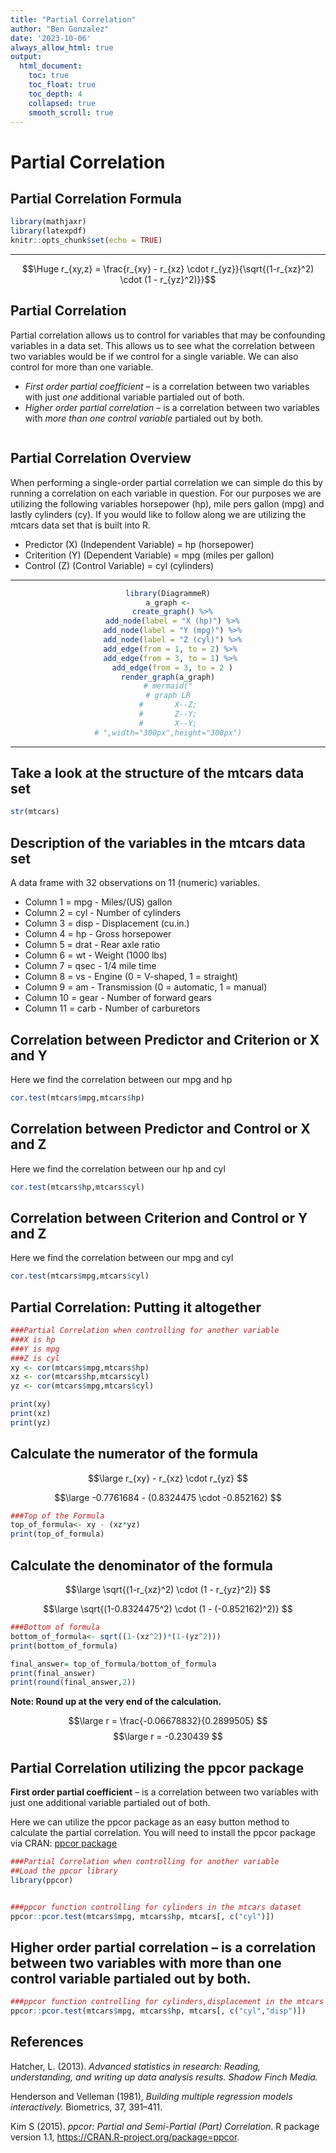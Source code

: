 ```yaml
---
title: "Partial Correlation"
author: "Ben Gonzalez"
date: '2023-10-06'
always_allow_html: true
output:
  html_document:
    toc: true
    toc_float: true
    toc_depth: 4
    collapsed: true
    smooth_scroll: true
---
```


# Partial Correlation {-}

## Partial Correlation Formula


```r

library(mathjaxr)
library(latexpdf)
knitr::opts_chunk$set(echo = TRUE)

```

---

$$\Huge
r_{xy,z} = \frac{r_{xy} - r_{xz}  \cdot r_{yz}}{\sqrt{(1-r_{xz}^2) \cdot (1 - r_{yz}^2)}}$$

## Partial Correlation

Partial correlation allows us to control for variables that may be confounding variables in a data set. This allows us to see what the correlation between two variables would be if we control for a single variable. We can also control for more than one variable.

+ *First order partial coefficient* – is a correlation between two variables with just *one* additional variable partialed out of both.
+ *Higher order partial correlation* – is a correlation between two variables with *more than one control variable* partialed out by both.



```r

```



## Partial Correlation Overview

When performing a single-order partial correlation we can simple do this by running a correlation on each variable in question. For our purposes we are utilizing the following variables horsepower (hp), mile pers gallon (mpg) and lastly cylinders (cy). If you would like to follow along we are utilizing the mtcars data set that is built into R.

+ Predictor (X) (Independent Variable) = hp (horsepower)
+ Criterition (Y) (Dependent Variable) = mpg (miles per gallon)
+ Control (Z) (Control Variable) = cyl (cylinders)

---

<center>
```r
library(DiagrammeR)
a_graph <-
  create_graph() %>%
  add_node(label = "X (hp)") %>%
  add_node(label = "Y (mpg)") %>%
  add_node(label = "Z (cyl)") %>%
  add_edge(from = 1, to = 2) %>% 
  add_edge(from = 3, to = 1) %>% 
  add_edge(from = 3, to = 2 )
render_graph(a_graph)
# mermaid("
# graph LR
#       X--Z;
#       Z--Y;
#       X--Y;
# ",width="300px",height="300px")
```
</center>

---


## Take a look at the structure of the mtcars data set

```r
str(mtcars)
```

## Description of the variables in the mtcars data set

A data frame with 32 observations on 11 (numeric) variables.

+ Column 1	 =  mpg	- Miles/(US) gallon
+ Column 2	 =  cyl	- Number of cylinders
+ Column 3	 =  disp - Displacement (cu.in.)
+ Column 4	 =  hp - Gross horsepower
+ Column 5	 =  drat - Rear axle ratio
+ Column 6	 =  wt - Weight (1000 lbs)
+ Column 7	 =  qsec - 1/4 mile time
+ Column 8	 =  vs - Engine (0 = V-shaped, 1 = straight)
+ Column 9	 =  am - Transmission (0 = automatic, 1 = manual)
+ Column 10  =	gear - Number of forward gears
+ Column 11  =	carb - Number of carburetors


## Correlation between Predictor and Criterion or X and Y

Here we find the correlation between our mpg and hp

```r
cor.test(mtcars$mpg,mtcars$hp)

```


## Correlation between Predictor and Control or X and Z

Here we find the correlation between our hp and cyl

```r
cor.test(mtcars$hp,mtcars$cyl)

```


## Correlation between Criterion and Control or Y and Z

Here we find the correlation between our mpg and cyl

```r
cor.test(mtcars$mpg,mtcars$cyl)

```


## Partial Correlation: Putting it altogether


```r
###Partial Correlation when controlling for another variable
###X is hp
###Y is mpg
###Z is cyl
xy <- cor(mtcars$mpg,mtcars$hp)
xz <- cor(mtcars$hp,mtcars$cyl)
yz <- cor(mtcars$mpg,mtcars$cyl)

print(xy)
print(xz)
print(yz)

```


## Calculate the numerator of the formula

$$\large
r_{xy} - r_{xz}  \cdot r_{yz}
$$

$$\large
-0.7761684 - (0.8324475  \cdot -0.852162)
$$

```r
###Top of the Formula
top_of_formula<- xy - (xz*yz)
print(top_of_formula)
```


## Calculate the denominator of the formula


$$\large
\sqrt{(1-r_{xz}^2) \cdot (1 - r_{yz}^2)}
$$


$$\large
\sqrt{(1-0.8324475^2) \cdot (1 - (-0.852162)^2)}
$$


```r
###Bottom of formula
bottom_of_formula<- sqrt((1-(xz^2))*(1-(yz^2)))
print(bottom_of_formula)
```

```r
final_answer= top_of_formula/bottom_of_formula
print(final_answer)
print(round(final_answer,2))
```
<b>Note: Round up at the very end of the calculation.</b>

$$\large
r = \frac{-0.06678832}{0.2899505}
$$
$$\large
r = -0.230439
$$

## Partial Correlation utilizing the ppcor package


**First order partial coefficient** – is a correlation between two variables with just one additional variable partialed out of both.

Here we can utilize the ppcor package as an easy button method to calculate the partial correlation. You will need to install the ppcor package via CRAN: [ppcor package](https://cran.r-project.org/web/packages/ppcor/index.html)

```r
###Partial Correlation when controlling for another variable
##Load the ppcor library
library(ppcor)


###ppcor function controlling for cylinders in the mtcars dataset
ppcor::pcor.test(mtcars$mpg, mtcars$hp, mtcars[, c("cyl")])
```

## Higher order partial correlation – is a correlation between two variables with more than one control variable partialed out by both.
 


```r
###ppcor function controlling for cylinders,displacement in the mtcars dataset
ppcor::pcor.test(mtcars$mpg, mtcars$hp, mtcars[, c("cyl","disp")])
```
## References

Hatcher, L. (2013). *Advanced statistics in research: Reading, understanding, and writing up data analysis results. Shadow Finch Media.*

Henderson and Velleman (1981), *Building multiple regression models interactively.* Biometrics, 37, 391–411.

Kim S (2015). _ppcor: Partial and Semi-Partial (Part) Correlation_. R package version 1.1, <https://CRAN.R-project.org/package=ppcor>.